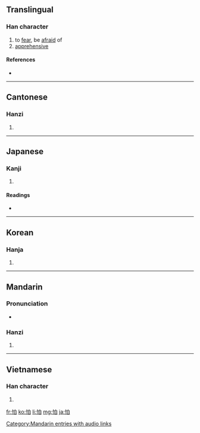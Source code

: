 ==Translingual==

===Han character===
{{Han char|rn=61|rad=心|as=05|sn=8|four=9600<sub>0</sub>|canj=心竹日 (PHA)}}

# to [[fear]], be [[afraid]] of
# [[apprehensive]]

====References====
* {{Han ref|kx=0380.160|dkj=10448|dj=0708.160|hdz=42287.010|uh=6015|ud=24597|bh=A9C8|bd=43464}}

----

==Cantonese==

===Hanzi===
{{yue-hanzi|jyut=|y=pa3}}

# {{defn|Cantonese|sort=心05}}

----

==Japanese==

===Kanji===
{{ja-kanji|grade=|rs=心05}}

# {{defn|Japanese}}

====Readings====
* {{ja-readings|on=[[は]] (ha), [[はく]] (haku)|kun=[[おそれる]] (osoreru)}}

----

==Korean==

===Hanja===
{{ko-hanja|hangeul=파|eumhun=|rv=pa|mr=p'a|y=pha}}

# {{defn|Korean|sort=心05}}

----

==Mandarin==

===Pronunciation===
*{{audio|zh-pà.ogg|audio}}

===Hanzi===
{{cmn-hanzi|pin=[[pà]] ([[pa4]])|wg=p'a<sup>4</sup>}}

# {{defn|Mandarin|sort=心05}}

[[Category:Mandarin entries with audio links]]

----

==Vietnamese==

===Han character===
{{vi-hantu|[[phạ]]|rs=心05}}

# {{defn|Vietnamese|sort=心05}}

[[fr:怕]]
[[ko:怕]]
[[li:怕]]
[[mg:怕]]
[[ja:怕]]